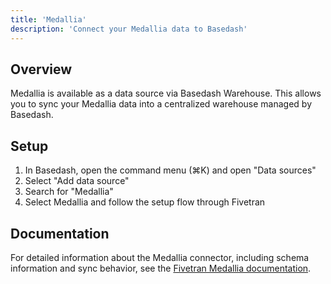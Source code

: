 ```yaml
---
title: 'Medallia'
description: 'Connect your Medallia data to Basedash'
---
```


## Overview

Medallia is available as a data source via Basedash Warehouse. This allows you to sync your Medallia data into a centralized warehouse managed by Basedash.

## Setup

1. In Basedash, open the command menu (⌘K) and open "Data sources"
2. Select "Add data source"
3. Search for "Medallia"
4. Select Medallia and follow the setup flow through Fivetran

## Documentation

For detailed information about the Medallia connector, including schema information and sync behavior, see the [Fivetran Medallia documentation](https://fivetran.com/docs/connectors/applications/medallia).
